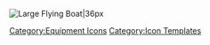 [[File:Large_Flying_Boat.png|Large Flying Boat|36px]]<noinclude>[[Category:Equipment Icons]] [[Category:Icon Templates]]</noinclude>